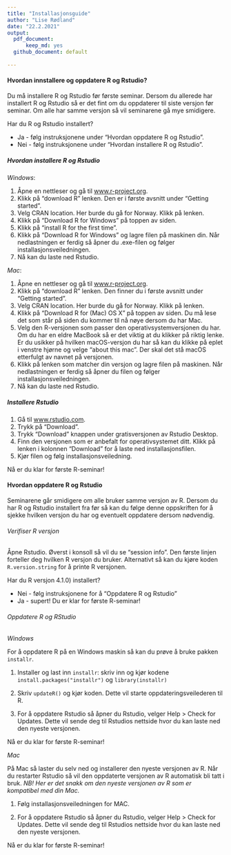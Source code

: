 ```yaml
---
title: "Installasjonsguide"
author: "Lise Rødland"
date: "22.2.2021"
output: 
  pdf_document: 
      keep_md: yes
  github_document: default
    
---
```

#### Hvordan innstallere og oppdatere R og Rstudio? 

Du må installere R og Rstudio før første seminar. Dersom du allerede har installert R og Rstudio så er det fint om du oppdaterer til siste versjon før seminar. Om alle har samme versjon så vil seminarene gå mye smidigere. 

Har du R og Rstudio installert? 

* Ja - følg instruksjonene under "Hvordan oppdatere R og Rstudio".
* Nei - følg instruksjonene under "Hvordan installere R og Rstudio". 

##### Hvordan installere R og Rstudio

*Windows*:

1. Åpne en nettleser og gå til [www.r-project.org](https://www.r-project.org). 
2. Klikk på "download R" lenken. Den er i første avsnitt under "Getting started". 
3. Velg CRAN location. Her burde du gå for Norway. Klikk på lenken.  
4. Klikk på "Download R for Windows" på toppen av siden. 
5. Klikk på "install R for the first time". 
6. Klikk på "Download R for Windows" og lagre filen på maskinen din. Når nedlastningen er ferdig så åpner du .exe-filen og følger installasjonsveiledningen. 
7. Nå kan du laste ned Rstudio. 

*Mac*: 

1. Åpne en nettleser og gå til [www.r-project.org](https://www.r-project.org). 
2. Klikk på "download R" lenken. Den finner du i første avsnitt under "Getting started". 
3. Velg CRAN location. Her burde du gå for Norway. Klikk på lenken. 
4. Klikk på "Download R for (Mac) OS X" på toppen av siden. Du må lese det som står på siden du kommer til nå nøye dersom du har Mac. 
5. Velg den R-versjonen som passer den operativsystemversjonen du har. Om du har en eldre MacBook så er det viktig at du klikker på riktig lenke. Er du usikker på hvilken macOS-versjon du har så kan du klikke på eplet i venstre hjørne og velge "about this mac". Der skal det stå macOS etterfulgt av navnet på versjonen.
6. Klikk på lenken som matcher din versjon og lagre filen på maskinen. Når nedlastningen er ferdig så åpner du filen og følger installasjonsveiledningen. 
7. Nå kan du laste ned Rstudio. 

##### Installere Rstudio

1. Gå til [www.rstudio.com](https://www.rstudio.com). 
2. Trykk på "Download".
3. Trykk "Download" knappen under gratisversjonen av Rstudio Desktop. 
4. Finn den versjonen som er anbefalt for operativsystemet ditt. Klikk på lenken i kolonnen "Download" for å laste ned installasjonsfilen. 
5. Kjør filen og følg installasjonsveiledning.

Nå er du klar for første R-seminar!

#### Hvordan oppdatere R og Rstudio
Seminarene går smidigere om alle bruker samme versjon av R. Dersom du har R og Rstudio installert fra før så kan du følge denne oppskriften for å sjekke hvilken versjon du har og eventuelt oppdatere dersom nødvendig.   

###### Verifiser R versjon

Åpne Rstudio. Øverst i konsoll så vil du se "session info". Den første linjen forteller deg hvilken R versjon du bruker. Alternativt så kan du kjøre koden `R.version.string` for å printe R versjonen. 

Har du R versjon 4.1.0) installert?

* Nei - følg instruksjonene for å “Oppdatere R og Rstudio”
* Ja - supert! Du er klar for første R-seminar!

###### Oppdatere R og RStudio

*Windows*

For å oppdatere R på en Windows maskin så kan du prøve å bruke pakken `installr`. 

1. Installer og last inn `installr`: skriv inn og kjør kodene `install.packages("installr")` og `library(installr)`

2. Skriv `updateR()` og kjør koden. Dette vil starte oppdateringsveilederen til R. 

3. For å oppdatere Rstudio så åpner du Rstudio, velger Help > Check for Updates. Dette vil sende deg til Rstudios nettside hvor du kan laste ned den nyeste versjonen. 

Nå er du klar for første R-seminar!

*Mac*

På Mac så laster du selv ned og installerer den nyeste versjonen av R. Når du restarter Rstudio så vil den  oppdaterte versjonen av R automatisk bli tatt i bruk. *NB! Her er det snakk om den nyeste versjonen av R som er kompatibel med din Mac.* 

1. Følg installasjonsveiledningen for MAC.

2. For å oppdatere Rstudio så åpner du Rstudio, velger Help > Check for Updates. Dette vil sende deg til Rstudios nettside hvor du kan laste ned den nyeste versjonen. 

Nå er du klar for første R-seminar!
